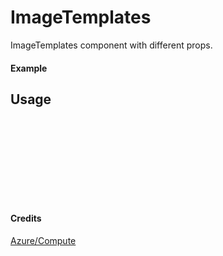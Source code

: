
<Meta of={ImageTemplates} title="Azure/Compute/ImageTemplates" />

# ImageTemplates

ImageTemplates component with different props.

#### Example

<Canvas of={ImageTemplates.Primary} />

## Usage

```ts
import { ImageTemplates } from "yadl-ui";

const Example = () => {
  return (
      <ImageTemplates />
  );
};

export default Example;
```

#### Credits
[Azure/Compute](https://learn.microsoft.com/en-us/azure/architecture/icons/)
